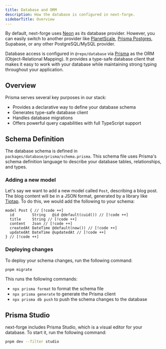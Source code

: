 ```yaml
---
title: Database and ORM
description: How the database is configured in next-forge.
sidebarTitle: Overview
---
```


By default, next-forge uses [Neon](https://neon.tech) as its database provider. However, you can easily switch to another provider like [PlanetScale](/docs/database/planetscale), [Prisma Postgres](/docs/database/prisma-postgres), Supabase, or any other PostgreSQL/MySQL provider.

Database access is configured in `@repo/database` via [Prisma](https://www.prisma.io/) as the ORM (Object-Relational Mapping). It provides a type-safe database client that makes it easy to work with your database while maintaining strong typing throughout your application.

## Overview

Prisma serves several key purposes in our stack:

- Provides a declarative way to define your database schema
- Generates type-safe database client
- Handles database migrations
- Offers powerful query capabilities with full TypeScript support

## Schema Definition

The database schema is defined in `packages/database/prisma/schema.prisma`. This schema file uses Prisma's schema definition language to describe your database tables, relationships, and types.

### Adding a new model

Let's say we want to add a new model called `Post`, describing a blog post. The blog content will be in a JSON format, generated by a library like [Tiptap](https://tiptap.dev/). To do this, we would add the following to your schema:

```prisma title="packages/database/prisma/schema.prisma"
model Post { // [!code ++]
  id        String   @id @default(cuid()) // [!code ++]
  title     String // [!code ++]
  content   Json // [!code ++]
  createdAt DateTime @default(now()) // [!code ++]
  updatedAt DateTime @updatedAt // [!code ++]
} // [!code ++]
```

### Deploying changes

To deploy your schema changes, run the following command:

```bash title="Terminal"
pnpm migrate
```

This runs the following commands:

- `npx prisma format` to format the schema file
- `npx prisma generate` to generate the Prisma client
- `npx prisma db push` to push the schema changes to the database

## Prisma Studio

next-forge includes Prisma Studio, which is a visual editor for your database. To start it, run the following command:

```bash title="Terminal"
pnpm dev --filter studio
```

